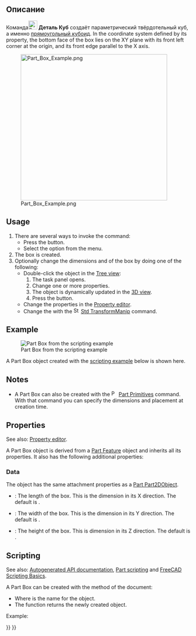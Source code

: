 <languages/>

{{Docnav/ru
|
|[[Part_Cylinder/ru|Цилиндр]]
|[[Part_Workbench/ru|Деталь]]
|IconL=
|IconR=Part_Cylinder.svg
|IconC=Workbench_Part.svg
}}

{{GuiCommand/ru
|Name=Part_Box
|Name/ru=Куб
|MenuLocation=Деталь → Примитивы → Куб
|Workbenches=[[Part_Workbench/ru|Деталь]]
|SeeAlso=[[Part_CreatePrimitives/ru|Создать примитивы]]
}}

<span id="Description"></span>
== Описание ==

Команда[[Image:Part_Box.svg|24px]] '''Деталь Куб''' создаёт параметрический твёрдотельный куб, а именно [https://en.wikipedia.org/wiki/Cuboid#Rectangular_cuboid прямоугольный кубоид]. In the coordinate system defined by its {{PropertyData|Placement}} property, the bottom face of the box lies on the XY plane with its front left corner at the origin, and its front edge parallel to the X axis.

[[Image:Part_Box_Example.png|400px]]

== Usage ==

# There are several ways to invoke the command:
#* Press the {{Button|[[Image:Part_Box.svg|16px]] [[Part_Box|Cube]]}} button.
#* Select the {{MenuCommand|Part → Primitives → [[Image:Part_Box.svg|16px]] Cube}} option from the menu.
# The box is created.
# Optionally change the dimensions and {{PropertyData|Placement}} of the box by doing one of the following:
#* Double-click the object in the [[Tree_view|Tree view]]:
#*# The {{MenuCommand|Geometric Primitives}} task panel opens.
#*# Change one or more properties.
#*# The object is dynamically updated in the [[3D_view|3D view]].
#*# Press the {{Button|OK}} button.
#* Change the properties in the [[Property_editor|Property editor]].
#* Change the {{PropertyData|Placement}} with the [[Image:Std_TransformManip.svg|16px]] [[Std_TransformManip|Std TransformManip]] command.

== Example ==

[[Image:Part_Box_Scripting_Example.png|thumb|Part Box from the scripting example]]

A Part Box object created with the [[#Scripting|scripting example]] below is shown here.

== Notes ==

* A Part Box can also be created with the [[Image:Part_Primitives.svg|16px]] [[Part_Primitives|Part Primitives]] command. With that command you can specify the dimensions and placement at creation time.

== Properties ==

See also: [[Property_editor|Property editor]].

A Part Box object is derived from a [[Part_Feature|Part Feature]] object and inherits all its properties. It also has the following additional properties:

=== Data ===

{{TitleProperty|Attachment}}

The object has the same attachment properties as a [[Part_Part2DObject#Data|Part Part2DObject]].

{{TitleProperty|Box}}

* {{PropertyData|Length|Length}}: The length of the box. This is the dimension in its X direction. The default is {{Value|10mm}}.
* {{PropertyData|Width|Length}}: The width of the box. This is the dimension in its Y direction. The default is {{Value|10mm}}.
* {{PropertyData|Height|Length}}: The height of the box. This is dimension in its Z direction. The default is {{Value|10mm}}.

== Scripting ==

See also: [https://freecad.github.io/SourceDoc/ Autogenerated API documentation], [[Part_scripting|Part scripting]] and [[FreeCAD_Scripting_Basics|FreeCAD Scripting Basics]].

A Part Box can be created with the {{Incode|addObject()}} method of the document:

{{Code|code=
box = FreeCAD.ActiveDocument.addObject("Part::Box", "myBox")
}}

* Where {{Incode|"myBox"}} is the name for the object.
* The function returns the newly created object.

Example:

{{Code|code=
import FreeCAD as App

doc = App.activeDocument()

box = doc.addObject("Part::Box", "myBox")
box.Length = 4
box.Width = 8
box.Height = 12
box.Placement = App.Placement(App.Vector(1, 2, 3), App.Rotation(75, 60, 30))

doc.recompute()
}}


{{Docnav/ru
|
|[[Part_Cylinder/ru|Цилиндр]]
|[[Part_Workbench/ru|Верстак Part]]
|IconL=
|IconR=Part_Cylinder.svg
|IconC=Workbench_Part.svg
}}

{{Part_Tools_navi{{#translation:}}}}
{{Userdocnavi{{#translation:}}}}